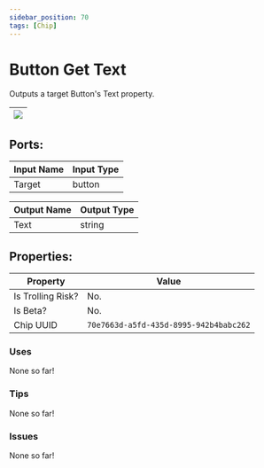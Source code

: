 ```yaml
---
sidebar_position: 70
tags: [Chip]
---
```


# Button Get Text


Outputs a target Button's Text property.

| ![](https://images-ext-2.discordapp.net/external/MPmIaQzlEPmgGWlgi-WxBBXt0Bjv_zWPkg1y1f_sy3s/https/www.recroomcircuits.com/image/circuit/absolute-value?width=206&height=108) |
|-----|

## Ports:

| Input Name | Input Type |
|-----------|-----------|
| Target | button |

| Output Name | Output Type |
|-----------|-----------|
| Text | string |

## Properties:

| Property  | Value |
|-------------------|-----------|
| Is Trolling Risk? | No. |
| Is Beta? | No. |
| Chip UUID | `70e7663d-a5fd-435d-8995-942b4babc262` |

### Uses

None so far!

### Tips

None so far!

### Issues

None so far!